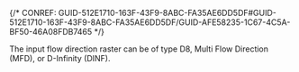

{/* CONREF: GUID-512E1710-163F-43F9-8ABC-FA35AE6DD5DF#GUID-512E1710-163F-43F9-8ABC-FA35AE6DD5DF/GUID-AFE58235-1C67-4C5A-BF50-46A08FDB7465  */}

The input flow direction raster can be of type D8, Multi Flow Direction (MFD), or D-Infinity (DINF).
